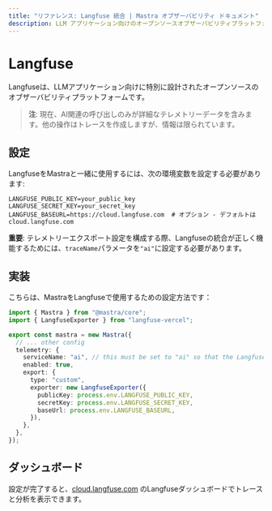 ---
title: "リファレンス: Langfuse 統合 | Mastra オブザーバビリティ ドキュメント"
description: LLM アプリケーション向けのオープンソースオブザーバビリティプラットフォームである Mastra と Langfuse を統合するためのドキュメント。
---

# Langfuse

Langfuseは、LLMアプリケーション向けに特別に設計されたオープンソースのオブザーバビリティプラットフォームです。

> **注**: 現在、AI関連の呼び出しのみが詳細なテレメトリーデータを含みます。他の操作はトレースを作成しますが、情報は限られています。

## 設定

LangfuseをMastraと一緒に使用するには、次の環境変数を設定する必要があります:

```env
LANGFUSE_PUBLIC_KEY=your_public_key
LANGFUSE_SECRET_KEY=your_secret_key
LANGFUSE_BASEURL=https://cloud.langfuse.com  # オプション - デフォルトはcloud.langfuse.com
```

**重要**: テレメトリーエクスポート設定を構成する際、Langfuseの統合が正しく機能するためには、`traceName`パラメータを`"ai"`に設定する必要があります。

## 実装

こちらは、MastraをLangfuseで使用するための設定方法です：

```typescript
import { Mastra } from "@mastra/core";
import { LangfuseExporter } from "langfuse-vercel";

export const mastra = new Mastra({
  // ... other config
  telemetry: {
    serviceName: "ai", // this must be set to "ai" so that the LangfuseExporter thinks it's an AI SDK trace
    enabled: true,
    export: {
      type: "custom",
      exporter: new LangfuseExporter({
        publicKey: process.env.LANGFUSE_PUBLIC_KEY,
        secretKey: process.env.LANGFUSE_SECRET_KEY,
        baseUrl: process.env.LANGFUSE_BASEURL,
      }),
    },
  },
});
```

## ダッシュボード

設定が完了すると、[cloud.langfuse.com](https://cloud.langfuse.com) のLangfuseダッシュボードでトレースと分析を表示できます。
